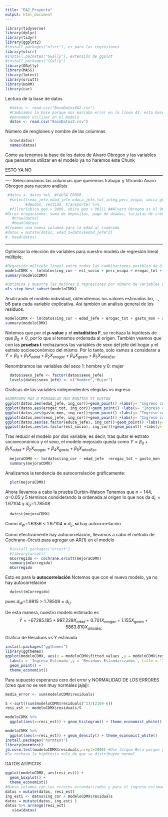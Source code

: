 ```yaml
---
title: "EA2_Proyecto"
output: html_document
---
```


```r
library(tidyverse)
library(dplyr)
library(tidyr)
library(ggplot2)
#install.packages("olsrr"), es para las regresiones
library(olsrr)
#install.packates("GGally"), extensión de ggplot
#install.packages("GGally")
library(GGally)
library(MASS)
library(lmtest)
library(orcutt)
library(HoRM)
library(car)
```

Lectura de la base de datos 
```r
  #datos <- read.csv("BaseDatosEA2.csv") 
  #Cambiamos la base porque nos marcaba error en la linea 43, esta base ya esta limpia, solo estan los datos de Alvaro Obregon y las variables que
  #pensamos utilizar en el modelo
  datos <- read.csv("BaseDatos2.csv")
```

Número de renglones y nombre de las columnas 
```r
  nrow(datos) 
  names(datos)
```

Como ya tenemos la base de los datos de Alvaro Obregon y las variables que pensamos utilizar en el modelo ya no haremos este Chunk

ESTO YA NO ----------------------------------------------------------------------------------------------------------------
Seleccionamos las columnas que queremos trabajar y filtrando Avaro Obregon para nuestro análisis
```r
 #datos <- datos %>%  #CAUSA ERROR
  #select(sexo_jefe,edad_jefe,educa_jefe,tot_integ,perc_ocupa, ubica_geo, est_socio, ing_cor,gasto_mon,otros_gas,ahorro,deposito,retiro_inv,pago_tarje, tabaco, erogac_tot, 
         #deudas, vestido, transporte) %>% 
  #filter(ubica_geo > 9009, ubica_geo < 9011) ##Alvaro Obregon es el 9010
#Otras erogaciones: suma de depositos, pago de deudas, tarjetas de crédito, préstamos a otros
   #nrow(datos)
   #head(datos)
#Creamos una nueva columna para la edad al cuadrado
#datos = mutate(datos, edad_2=datos$edad_jefe^2)
#  head(datos)
```
--------------------------------------------------------------------------------

Optimizar la elección de variables para nuestro modelo de regresión lineal múltiple.


```r
#Regresión múltiple lineal entre todas las combinaciones posibles de 8 variables
modeloCDMX <- lm(datos$ing_cor ~ est_socio + perc_ocupa + erogac_tot + gasto_mon + sexo_jefe + educa_jefe + tot_integ + edad_jefe, data = datos)
summary(modeloCDMX)

#Optimiza y muestra las mejores 8 regresiones por número de variables a tomar en cuenta
ols_step_best_subset(modeloCDMX)

```

Analizando el modelo individual, obtendremos los valores estimados bo, .., b6 para cada variable explicativa. Así también un análisis general de los residuos.
```r

modeloCDMX <- lm(datos$ing_cor ~ edad_jefe + erogac_tot + gasto_mon + sexo_jefe + educa_jefe + est_socio, datos)
summary(modeloCDMX) 
```
Notemos que por el **p-value** y el **estadístico F**, se rechaza la hipótesis de que $\beta_0 \neq 0$, por lo que sí tenemos ordenada al origen.
También veamos que con las **pruebas t** rechazamos las variables de sexo del jefe del hogar y el estrato socioeconómico del mismo. Por lo tanto, solo vamos a considerar a $Y = \beta_0 + \beta_1 X_{edad} + \beta_2 X_{erogac} + \beta_4 X_{gasto} + \beta_5 X_{añosEsc}$


Renombramos las variables del sexo 1: hombre y 0: mujer
```r
  datos$sexo_jefe <- factor(datos$sexo_jefe)
  levels(datos$sexo_jefe) <- c("Hombre","Mujer")
```


Graficas de las variables independientes elegidas vs ingreso
```r
#AGREGUEN MÁS O PÓNGANLAS MÁS BONITAS SI GUSTAN
ggplot(datos,aes(edad_jefe, ing_cor))+geom_point() +labs(y= "Ingreso corriente", x = "Edad")
ggplot(datos,aes(erogac_tot, ing_cor))+geom_point() +labs(y= "Ingreso corriente", x = "Erogaciones totales")
ggplot(datos,aes(gasto_mon, ing_cor))+geom_point() +labs(y= "Ingreso corriente", x = "Gasto monetario")
ggplot(datos,aes(sexo_jefe, ing_cor))+geom_point() +labs(y= "Ingreso corriente", x = "Sexo")
ggplot(datos,aes(as.factor(educa_jefe), ing_cor))+geom_point() +labs(y= "Ingreso corriente", x = "Años escolarizados")
ggplot(datos,aes(as.factor(est_socio), ing_cor))+geom_point() +labs(y= "Ingreso corriente", x = "Estrato socioeconómico")
```


Tras reducir el modelo por dos variable; es decir, tras quitar el estrato socioeconómico y el sexo, el modelo mejorado queda como $Y = \beta_0 + \beta_1 X_{edad} + \beta_2 X_{erogac} + \beta_4 X_{gasto} + \beta_5 X_{añosEsc}$
```r
  mejoraCDMX <- lm(datos$ing_cor ~ edad_jefe  +erogac_tot + gasto_mon  + educa_jefe, datos) 
  summary(mejoraCDMX) 
```

Analizamos la tendencia de autocorrelación gráficamente:
```r
  plot(mejoraCDMX)
```


Ahora llevamos a cabo la prueba Durbin-Watson
Tenemos que n = 144, $\alpha$=0.05 y 5 términos considerando la ordenada al origen lo que nos da
$d_{L}$ = 1.67104 y $d_{U}$=1.78508

```r
  dwtest(mejoraCDMX)
```
Como $d_W$=1.6356 < 1.67104 = $d_L$, **sí** hay autocorrelación


Como efectivamente hay autocorrelación, llevamos a cabo el método de Cochrane-Orcutt para agregar un AR(1) en el modelo
```r
  #install.packages("orcutt")
  #library(orcutt)
  mCorregido <- cochrane.orcutt(mejoraCDMX)
  summary(mCorregido)
  mCorregido
```

Esto es para la **autocorrelación**
Notemos que con el nuevo modelo, ya no hay autocorrelación
```r
  dwtest(mCorregido)
```
pues $d_W$=1.9815 > 1.78508 = $d_U$

De esta manera, nuestro modelo estimado es 
$$\hat{Y} = -67285.185 + 997.229 X_{edad} + 0.701 X_{erogac} + 1.155 X_{gasto} + 5863.810 X_{añosEsc}$$



Gráfica de Residuos vs Y estimada
```r
install.packages("ggthemes")
library(ggthemes)
ggplot(modeloCDMX, aes(x = modeloCDMX$fitted.values ,y = modeloCDMX$residuals)) + 
  labs(x = 'Ingreso Estimado',y = 'Residuos Estandarizados', title = 'Ingreso Estimado vs. Residuos') +
  geom_point() +
  theme_economist()
```


Para supuesto esperanza cero del error y NORMALIDAD DE LOS ERRORES (creo que no se ven muy normales jajaj):
```r
media_error <- sum(modeloCDMX$residuals)

S <-sqrt((sum(modeloCDMX$residuals)^2)/(2169-6))
resi_est <- modeloCDMX$residuals/S

modeloCDMX %>% 
  ggplot(aes(x=resi_est)) + geom_histogram() + theme_economist_white()

modeloCDMX %>% 
  ggplot(aes(x=resi_est)) + geom_density() + theme_economist_white()
install.packages("normtest")
library(normtest)
jb.norm.test(modeloCDMX$residuals,nrepl=2000) #Use Jarque Bera porque ya incluye lo de asimetría y kurtosis
#Se rechaza la hipótesis nula de que se distribuyen normal
```


DATOS ATÍPICOS
```r
ggplot(modeloCDMX, aes(resi_est)) + 
  geom_boxplot() +
  theme_economist()
#Nueva columna con los errores estandarizados y para el ingreso estimado
datos = mutate(datos, resi_est)
ing_esti <- datos$ing_cor + modeloCDMX$residuals
datos = mutate(datos, ing_esti )
datos %>% arrange(resi_est)
   view(datos)
```





